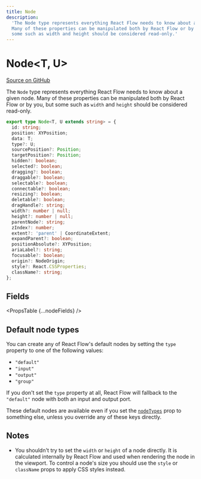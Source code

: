 ```yaml
---
title: Node
description:
  'The Node type represents everything React Flow needs to know about a given node.
  Many of these properties can be manipulated both by React Flow or by you, but
  some such as width and height should be considered read-only.'
---
```



# Node&lt;T, U>

[Source on GitHub](https://github.com/wbkd/react-flow/blob/bacaa99c73b347856f63c5d495f5a0829be1e431/packages/core/src/types/nodes.ts/#L8)

The `Node` type represents everything React Flow needs to know about a given node.
Many of these properties can be manipulated both by React Flow or by you, but
some such as `width` and `height` should be considered read-only.

```ts
export type Node<T, U extends string> = {
  id: string;
  position: XYPosition;
  data: T;
  type?: U;
  sourcePosition?: Position;
  targetPosition?: Position;
  hidden?: boolean;
  selected?: boolean;
  dragging?: boolean;
  draggable?: boolean;
  selectable?: boolean;
  connectable?: boolean;
  resizing?: boolean;
  deletable?: boolean;
  dragHandle?: string;
  width?: number | null;
  height?: number | null;
  parentNode?: string;
  zIndex?: number;
  extent?: 'parent' | CoordinateExtent;
  expandParent?: boolean;
  positionAbsolute?: XYPosition;
  ariaLabel?: string;
  focusable?: boolean;
  origin?: NodeOrigin;
  style?: React.CSSProperties;
  className?: string;
};
```

## Fields

<PropsTable {...nodeFields} />

## Default node types

You can create any of React Flow's default nodes by setting the `type` property
to one of the following values:

- `"default"`
- `"input"`
- `"output"`
- `"group"`

If you don't set the `type` property at all, React Flow will fallback to the
`"default"` node with both an input and output port.

These default nodes are available even if you set the [`nodeTypes`](/api-reference/react-flow#node-types)
prop to something else, unless you override any of these keys directly.

## Notes

- You shouldn't try to set the `width` or `height` of a node directly. It is
  calculated internally by React Flow and used when rendering the node in the
  viewport. To control a node's size you should use the `style` or `className`
  props to apply CSS styles instead.
